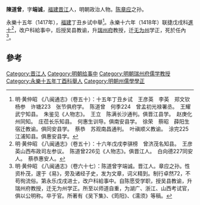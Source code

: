 '''陳道曾'''，字'''端诚'''，[[福建|福建]][[晋江|晋江]]人，明朝政治人物。[[陈章应|陈章应]]之孙。

永樂十五年（1417年），[[福建|福建]]丁丑乡试中舉<ref>明·黄仲昭 《八闽通志》（卷五十）：十五年丁丑乡试　王彦英　李英　郑文钦　杨参　许塘223　张节俱府学。　陈道曾　何季224　曾孟初光禄署丞。　王耀武宁知县。　朱鉴见《人物志》。　王立　陈满长沙通判。俱晋江县学。　赵庚化州同知。　庄莅长乐知县。　何惠生训导。俱南安县学。　徐荣　蔡昭　薛阳生宿迁教谕。俱同安县学。　蔡恭　苏观南昌通判。　叶禛顺义教谕。　涂完225江浦知县。俱惠安县学。</ref>。永樂十六年（1418年）联捷戊戌科[[進士|進士]]<ref>明·黄仲昭 《八闽通志》（卷五十）：十六年戊戌李骐榜　曾济茂名知县。　王彦英山西布政司左参议。　陈道曾226见《人物志》。俱晋江人。　白向德227同安人。　蔡恭惠安人。</ref>，改户科給事中，后授吴县教谕，升[[瑞州府|瑞州府]]教授，迁[[无为州|无为州]]学正，死於任內<ref>明·黄仲昭 《八闽通志》（卷六十七）：陈道曾字端诚。晋江人。章应之孙。性资朴茂，邃于《易》，旁及诸经子史，发为文章，词义精到。制行卓然72，不苟徇流俗。第永乐戊戌进士，改户科給事中。自陈愿受学职，授吴县教谕，升瑞州府教授，迁无为州学正。所至以师道自重，为湖广、浙江、山西考试官，俱以公明称。卒于官。所著有《吴下集》、《筠阳》、《濡须》等稿。</ref>。

==參考==
{{Reflist}}
{{明朝人物小作品}}
{{永樂十六年戊戌科殿試金榜}}
{{DEFAULTSORT:Chen陈}}
[[Category:晋江人|Category:晋江人]]
[[Category:明朝给事中|Category:明朝给事中]]
[[Category:明朝瑞州府儒学教授|Category:明朝瑞州府儒学教授]]
[[Category:永樂十五年丁酉科舉人|Category:永樂十五年丁酉科舉人]]
[[Category:明朝州儒學學正|Category:明朝州儒學學正]]